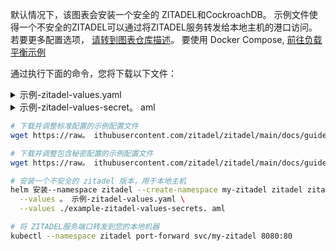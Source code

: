 
默认情况下，该图表会安装一个安全的 ZITADEL和CockroachDB。 示例文件使得一个不安全的ZITADEL可以通过将ZITADEL服务转发给本地主机的港口访问。 若要更多配置选项， [请转到图表仓库描述](https://github.com/zitadel/zitadel-charts)。 要使用 Docker Compose, [前往负载平衡示例](../../deploy/loadbalancing-example)

通过执行下面的命令，您将下载以下文件：

<details><summary>示例-zitadel-values.yaml</summary>
    <CodeBlock language="yaml">{ExampleZITADELValuesSource}</CodeBlock> </details> <details><summary>示例-zitadel-values-secret。 aml</summary>
    <CodeBlock language="yaml">{ExampleZITADELValuesSecretsSource}</CodeBlock> </details>

```bash
# 下载并调整标准配置的示例配置文件
wget https://raw。 ithubusercontent.com/zitadel/zitadel/main/docs/guides/manages/self-hosted/configure/example-zitadel-values.yaml

# 下载并调整包含秘密配置的示例配置文件
wget https://raw。 ithubusercontent.com/zitadel/zitadel/main/docs/guides/manage/selfhosted/configure/example-zitadel-values-secrets. aml

# 安装一个不安全的 zitadel 版本，用于本地主机
helm 安装--namespace zitadel --create-namespace my-zitadel zitadel zitadel/zitadel \
  --values 。 示例-zitadel-values.yaml \
  --values ./example-zitadel-values-secrets. aml

# 将 ZITADEL服务端口转发到您的本地机器
kubectl --namespace zitadel port-forward svc/my-zitadel 8080:80
```
